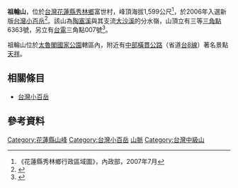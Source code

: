 '''祖輪山'''，位於[[台灣|台灣]][[花蓮縣|花蓮縣]][[秀林鄉|秀林鄉]]富世村，峰頂海拔1,599公尺<ref>《花蓮縣秀林鄉行政區域圖》，內政部，2007年7月</ref>，於2006年入選新版[[台灣小百岳|台灣小百岳]]<ref>{{Cite web |url=http://www.wretch.cc/blog/khctma/13427751 |title=《台灣小百岳(2006年版)》，中華民國健行登山會高雄市分會官方網站 |access-date=2012-03-27 |archive-date=2013-12-19 |archive-url=https://web.archive.org/web/20131219002708/http://www.wretch.cc/blog/khctma/13427751 |dead-url=no }}</ref>。該山為[[陶塞溪|陶塞溪]]與其支流[[大沙溪|大沙溪]]的分水嶺，山頂立有三等[[三角點|三角點]]6363號，另立有[[台電|台電]]三角點007號<ref>{{Cite web |url=http://www.mobile01.com/waypointdetail.php?id=6058 |title=《秀林祖輪山》，Mobile01部落格 |access-date=2012-03-27 |archive-date=2016-03-05 |archive-url=https://web.archive.org/web/20160305005637/http://www.mobile01.com/waypointdetail.php?id=6058 |dead-url=no }}</ref>。

祖輪山位於[[太魯閣國家公園|太魯閣國家公園]]轄區內，附近有[[中部橫貫公路|中部橫貫公路]]（省道[[台8線|台8線]]）著名景點[[天祥|天祥]]。

==相關條目==
*[[台灣小百岳|台灣小百岳]]

==參考資料==
<div class="references-small">
<references />
</div>

[[Category:花蓮縣山峰|Category:花蓮縣山峰]]
[[Category:台灣小百岳|Category:台灣小百岳]]
[[Category:秀林鄉地理|山脈]]
[[Category:台灣中級山|Category:台灣中級山]]